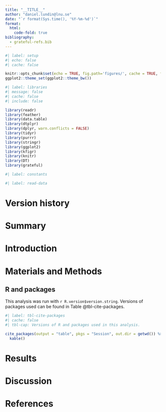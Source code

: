 ```yaml
---
title: "__TITLE__"
author: "daniel.lundin@lnu.se"
date: "`r format(Sys.time(), '%Y-%m-%d')`"
format:
  html:
    code-fold: true
bibliography:
  - grateful-refs.bib
---
```


```r
#| label: setup
#| echo: false
#| cache: false

knitr::opts_chunk$set(echo = TRUE, fig.path='figures/', cache = TRUE, fig.width = 10)
ggplot2::theme_set(ggplot2::theme_bw())
```

```r
#| label: libraries
#| message: false
#| cache: false
#| include: false

library(readr)
library(feather)
library(data.table)
library(dtplyr)
library(dplyr, warn.conflicts = FALSE)
library(tidyr)
library(purrr)
library(stringr)
library(ggplot2)
library(kfigr)
library(knitr)
library(DT)
library(grateful)
```

```r
#| label: constants
```

```r
#| label: read-data
```

# Version history

# Summary

# Introduction

# Materials and Methods

## R and packages

This analysis was run with `r R.version$version.string`. Versions of packages used can be found in Table @tbl-cite-packages.

```r
#| label: tbl-cite-packages
#| cache: false
#| tbl-cap: Versions of R and packages used in this analysis.

cite_packages(output = "table", pkgs = "Session", out.dir = getwd()) %>%
  kable()
```

# Results

# Discussion

# References
